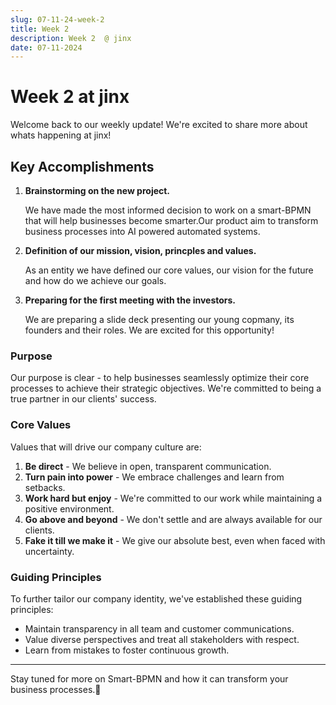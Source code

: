 ```yaml
---
slug: 07-11-24-week-2
title: Week 2
description: Week 2  @ jinx
date: 07-11-2024
---
```


# Week 2 at jinx

Welcome back to our weekly update! We're excited to share more about whats happening at jinx!

## Key Accomplishments

1. **Brainstorming on the new project.** 

   We have made the most informed decision to work on a smart-BPMN that will help businesses become smarter.Our product aim to transform business processes into AI powered automated systems. 

2. **Definition of our mission, vision, princples and values.**

    As an entity we have defined our core values, our vision for the future and how do we achieve our goals.

3. **Preparing for the first meeting with the investors.**

    We are preparing a slide deck presenting our young copmany, its founders and their roles. We are excited for this opportunity!


### Purpose

Our purpose is clear - to help businesses seamlessly optimize their core processes to achieve their strategic objectives. We're committed to being a true partner in our clients' success.

### Core Values

Values that will drive our company culture are:

1. **Be direct** - We believe in open, transparent communication.
2. **Turn pain into power** - We embrace challenges and learn from setbacks.
3. **Work hard but enjoy** - We're committed to our work while maintaining a positive environment.
4. **Go above and beyond** - We don't settle and are always available for our clients.
5. **Fake it till we make it** - We give our absolute best, even when faced with uncertainty.

### Guiding Principles

To further tailor our company identity, we've established these guiding principles:

- Maintain transparency in all team and customer communications.
- Value diverse perspectives and treat all stakeholders with respect.
- Learn from mistakes to foster continuous growth.

---

 Stay tuned for more on Smart-BPMN and how it can transform your business processes.🚀